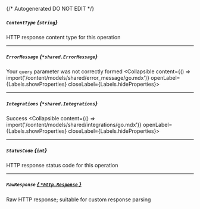 {/* Autogenerated DO NOT EDIT  */}

##### `ContentType` *{`string`}*
HTTP response content type for this operation

---
##### `ErrorMessage` *{`*shared.ErrorMessage`}*
Your `query` parameter was not correctly formed
<Collapsible content={() => import('/content/models/shared/error_message/go.mdx')} openLabel={Labels.showProperties} closeLabel={Labels.hideProperties}>
</Collapsible>

---
##### `Integrations` *{`*shared.Integrations`}*
Success
<Collapsible content={() => import('/content/models/shared/integrations/go.mdx')} openLabel={Labels.showProperties} closeLabel={Labels.hideProperties}>
</Collapsible>

---
##### `StatusCode` *{`int`}*
HTTP response status code for this operation

---
##### `RawResponse` [*{ `*http.Response` }*](https://pkg.go.dev/net/http#Response)
Raw HTTP response; suitable for custom response parsing


